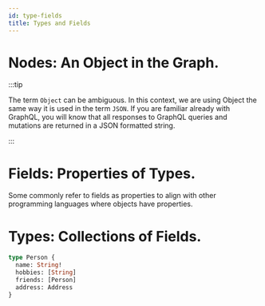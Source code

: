 ```yaml
---
id: type-fields
title: Types and Fields
---
```



<ComingSoon />

# Nodes: An Object in the Graph.

:::tip

The term `Object` can be ambiguous. In this context, we are using Object the
same way it is used in the term `JSON`. If you are familiar already with
GraphQL, you will know that all responses to GraphQL queries and mutations are
returned in a JSON formatted string.

:::

# Fields: Properties of Types.

Some commonly refer to fields as properties to align with other programming
languages where objects have properties.

# Types: Collections of Fields.

```GraphQL
type Person {
  name: String!
  hobbies: [String]
  friends: [Person]
  address: Address
}
```
